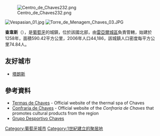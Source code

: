 [[Image:Centro_de_Chaves232.png|right]]

{{Coord|41|44|26|N|7|28|17|W|display=title}}

[[Image:Vespasian_01.jpg|thumb]]
[[Image:Torre_de_Menagem_Chaves_03.JPG|thumb]]

'''查韋斯'''（{{lang-pt|Chaves}}），是[[葡萄牙|葡萄牙]]的城鎮，位於該國北部，由[[雷亞爾城區|雷亞爾城區]]負責管轄，始建於1258年，面積590.42平方公里，2006年人口44,186，該城鎮人口密度每平方公里74.84人。

==友好城市==
* {{FRA}} [[塔朗斯|塔朗斯]]

==參考資料==
* [http://www.termasdechaves.com Termas de Chaves] {{Wayback|url=http://www.termasdechaves.com/ |date=20210401201523 }} - Official website of the thermal spa of Chaves
* [https://web.archive.org/web/20120310205254/http://www.confrariadechaves.com/  Confraria de Chaves] - Official website of the ''Confraria de Chaves'' that promotes cultural products from the region
* [http://www.gdchaves.pt/ Grupo Desportivo Chaves] {{Wayback|url=http://www.gdchaves.pt/ |date=20201215032300 }}

{{Portugal-geo-stub}}
[[Category:葡萄牙城市|Category:葡萄牙城市]]
[[Category:1世紀建立的聚居地|Category:1世紀建立的聚居地]]